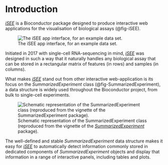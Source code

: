 # Introduction

[*iSEE*][bioc-isee] is a Bioconductor package designed to produce interactive web applications for the visualisation of biological assays (@fig-iSEE).

![The iSEE app interface, for an example data set.](figures/iSEE.png){#fig-iSEE}

Initiated in 2017 with single-cell RNA-sequencing in mind, [*iSEE*][bioc-isee] was designed in such a way that it naturally handles any biological assay that can be stored in a rectangular matrix of features (in rows) and samples (in columns).

What makes [*iSEE*][bioc-isee] stand out from other interactive web-application is its focus on the *SummarizedExperiment* class (@fig-SummarizedExperiment), a data structure is widely used throughout the Bioconductor project, from bulk to single-cell experiments.

![Schematic representation of the SummarizedExperiment class (reproduced from the vignette of the [*SummarizedExperiment*][bioc-summarizedexperiment] package).](figures/SummarizedExperiment.svg){#fig-SummarizedExperiment}

The well-defined and stable *SummarizedExperiment* data structure makes it easy for [*iSEE*][bioc-isee] to automatically detect information commonly stored in dedicated components of *SummarizedExperiment* objects and display that information in a range of interactive panels, including tables and plots.


[bioc-isee]: https://bioconductor.org/packages/iSEE/
[bioc-summarizedexperiment]: https://bioconductor.org/packages/SummarizedExperiment/
